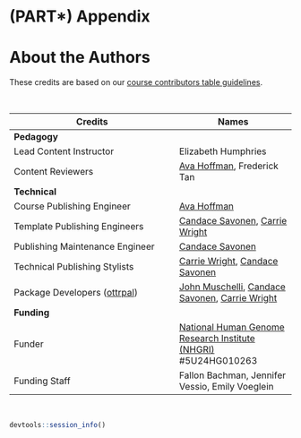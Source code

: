 # (PART\*) Appendix {-}

# About the Authors {-}

These credits are based on our [course contributors table guidelines](https://github.com/jhudsl/OTTR_Template/wiki/How-to-give-credits).

&nbsp;
&nbsp;

|Credits|Names|
|-------|-----|
|**Pedagogy**||
| Lead Content Instructor | Elizabeth Humphries |
| Content Reviewers | [Ava Hoffman], Frederick Tan |
|**Technical**||
| Course Publishing Engineer | [Ava Hoffman] |
| Template Publishing Engineers | [Candace Savonen], [Carrie Wright] |
| Publishing Maintenance Engineer |[Candace Savonen]|
| Technical Publishing Stylists |[Carrie Wright], [Candace Savonen]|
| Package Developers ([ottrpal]) |[John Muschelli], [Candace Savonen], [Carrie Wright]|
|**Funding**||
| Funder | [National Human Genome Research Institute (NHGRI)] #5U24HG010263 |
| Funding Staff | Fallon Bachman, Jennifer Vessio, Emily Voeglein |

&nbsp;

```r
devtools::session_info()
```

<!-- Author information -->

[Katherine Cox]: https://publichealth.jhu.edu/faculty/4170/katherine-cox
[Ira Gooding]: https://publichealth.jhu.edu/faculty/4130/ira-gooding
[Ava Hoffman]: https://www.avahoffman.com/
[Jeff Leek]: https://jtleek.com/
[John Muschelli]: https://johnmuschelli.com/
[National Human Genome Research Institute (NHGRI)]: https://www.genome.gov/
[Candace Savonen]: https://www.cansavvy.com/
[Michael Schatz]: http://schatz-lab.org/
[Frederick Tan]: https://carnegiescience.edu/frederick-tan
[Carrie Wright]: https://carriewright11.github.io/


<!-- Links -->

[ottrpal]: https://github.com/jhudsl/ottrpal

<!-- Fill out this table using these instructions: https://github.com/jhudsl/OTTR_Template/wiki/How-to-give-credits
For JHU courses, You will need to add Ira as a credit:
|Content Publisher|[Ira Gooding]|
...
[Ira Gooding]: https://publichealth.jhu.edu/faculty/4130/ira-gooding
-->
